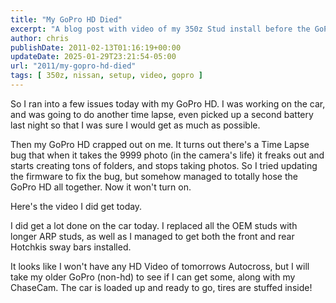 ```yaml
---
title: "My GoPro HD Died"
excerpt: "A blog post with video of my 350z Stud install before the GoPro hero HD died while recording a time lapse of work on the car."
author: chris
publishDate: 2011-02-13T01:16:19+00:00
updateDate: 2025-01-29T23:21:54-05:00
url: "2011/my-gopro-hd-died"
tags: [ 350z, nissan, setup, video, gopro ]
---
```


So I ran into a few issues today with my GoPro HD. I was working on the car, and was going to do another time lapse, even picked up a second battery last night so that I was sure I would get as much as possible.

Then my GoPro HD crapped out on me. It turns out there's a Time Lapse bug that when it takes the 9999 photo (in the camera's life) it freaks out and starts creating tons of folders, and stops taking photos. So I tried updating the firmware to fix the bug, but somehow managed to totally hose the GoPro HD all together. Now it won't turn on.

Here's the video I did get today.  

<YouTubeEmbed videoId="b1R0bxm03rA" title="My GoPro HD Died" publishDate="2011-02-13T01:16:19+00:00" description="Then my GoPro HD crapped out on me. It turns out there's a Time Lapse bug that when it takes the 9999 photo (in the camera's life) it freaks out and starts creating tons of folders" />

I did get a lot done on the car today. I replaced all the OEM studs with longer ARP studs, as well as I managed to get both the front and rear Hotchkis sway bars installed.

It looks like I won't have any HD Video of tomorrows Autocross, but I will take my older GoPro (non-hd) to see if I can get some, along with my ChaseCam. The car is loaded up and ready to go, tires are stuffed inside!
